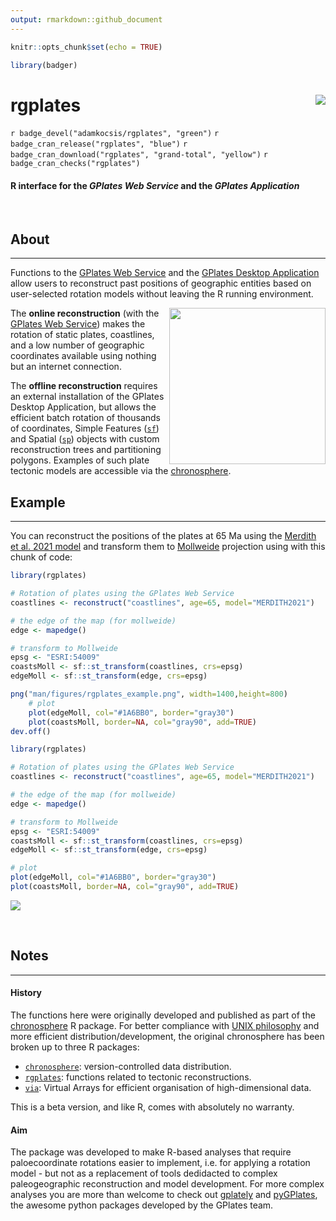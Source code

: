 ```yaml
---
output: rmarkdown::github_document
---
```


```r
knitr::opts_chunk$set(echo = TRUE)

library(badger)
```

# rgplates <img src="man/figures/logo.png" align="right" />

`r badge_devel("adamkocsis/rgplates", "green")`
`r badge_cran_release("rgplates", "blue")`
`r badge_cran_download("rgplates", "grand-total", "yellow")`
`r badge_cran_checks("rgplates")`

#### R interface for the *GPlates Web Service* and the *GPlates Application*
<br>

## About
* * *

Functions to the [GPlates Web Service](https://gws.gplates.org/) and the [GPlates Desktop Application](https://www.gplates.org/) allow users to reconstruct past positions of geographic entities based on user-selected rotation models without leaving the R running environment. 


<a href="https://www.gplates.org/"><img src="https://www.gplates.org/static/414ecd6de023f40b06d3749161135550/newlogo.svg" width=250 align="right"></a>

The **online reconstruction** (with the [GPlates Web Service](https://gws.gplates.org/)) makes the rotation of static plates, coastlines, and a low number of geographic coordinates available using nothing but an internet connection. 

The **offline reconstruction** requires an external installation of the GPlates Desktop Application, but allows the efficient batch rotation of thousands of coordinates, Simple Features ([`sf`](https://cran.r-project.org/package=sf)) and Spatial ([`sp`](https://cran.r-project.org/package=sp)) objects with custom reconstruction trees and partitioning polygons. Examples of such plate tectonic models are accessible via the [chronosphere](https://www.chronosphere.info/). 


## Example
* * *

You can reconstruct the positions of the plates at 65 Ma using the [Merdith et al. 2021 model](https://www.sciencedirect.com/science/article/pii/S0012825220305237) and transform them to [Mollweide](https://epsg.io/54009) projection using with this chunk of code: 

```r
library(rgplates)

# Rotation of plates using the GPlates Web Service
coastlines <- reconstruct("coastlines", age=65, model="MERDITH2021")

# the edge of the map (for mollweide)
edge <- mapedge()

# transform to Mollweide
epsg <- "ESRI:54009"
coastsMoll <- sf::st_transform(coastlines, crs=epsg)
edgeMoll <- sf::st_transform(edge, crs=epsg)

png("man/figures/rgplates_example.png", width=1400,height=800)
	# plot
	plot(edgeMoll, col="#1A6BB0", border="gray30")
	plot(coastsMoll, border=NA, col="gray90", add=TRUE)
dev.off()

```


```r
library(rgplates)

# Rotation of plates using the GPlates Web Service
coastlines <- reconstruct("coastlines", age=65, model="MERDITH2021")

# the edge of the map (for mollweide)
edge <- mapedge()

# transform to Mollweide
epsg <- "ESRI:54009"
coastsMoll <- sf::st_transform(coastlines, crs=epsg)
edgeMoll <- sf::st_transform(edge, crs=epsg)

# plot
plot(edgeMoll, col="#1A6BB0", border="gray30")
plot(coastsMoll, border=NA, col="gray90", add=TRUE)
```


![](man/figures/rgplates_example.png)


<br>

## Notes 
* * *

#### History

The functions here were originally developed and published as part of the [chronosphere](https://chronosphere.info/r_client/) R package. For better compliance with [UNIX philosophy](https://en.wikipedia.org/wiki/Unix_philosophy) and more efficient distribution/development, the original chronosphere has been broken up to three R packages:

- [`chronosphere`](https://chronosphere.info/r_client/): version-controlled data distribution.
- [`rgplates`](https://adamkocsis.github.io/rgplates/): functions related to tectonic reconstructions.
- [`via`](https://adamkocsis.github.io/via/): Virtual Arrays for efficient organisation of high-dimensional data.

This is a beta version, and like R, comes with absolutely no warranty.

#### Aim

The package was developed to make R-based analyses that require paloecoordinate rotations easier to implement, i.e. for applying a rotation model - but not as a replacement of tools dedidacted to complex paleogeographic reconstruction and model development. For more complex analyses you are more than welcome to check out [gplately](https://gplates.github.io/gplately/) and [pyGPlates](https://www.gplates.org/docs/pygplates/), the awesome python packages developed by the GPlates team.



